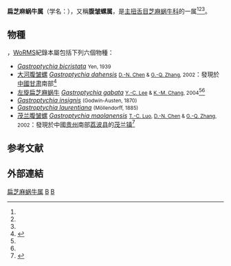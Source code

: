 {{Automatic taxobox
 | taxon = Gastroptychia
 | authority = Kobelt & Möllendorff, 1900{{r|ITIS|WoRMS_995223}}
}}

'''扁芝麻蜗牛属'''（学名：{{lang|la|''Gastroptychia''}}），又稱'''腹皱螺属'''{{r|Luo et al 2002}}，是[[主扭舌目|主扭舌目]][[芝麻蜗牛科|芝麻蜗牛科]]的一属<ref name="ITIS" /><ref name="shell_3222" /><ref name="shelldoc_000299" />。

==物種==
{{as of|2020|12|12}}，[[WoRMS|WoRMS]]紀錄本屬包括下列六個物種{{r|WoRMS_995223}}：
* ''[[Gastroptychia_bicristata|Gastroptychia bicristata]]'' <small>Yen, 1939</small>
* [[大河腹皱螺|大河腹皱螺]] ''[[Gastroptychia_dahensis|Gastroptychia dahensis]]'' <small>[[陈德牛|D.-N. Chen]] & [[张国庆|G.-Q. Zhang]], 2002</small>：發現於[[中华人民共和国|中國]][[甘肃省|甘肃]]南部{{r|Chen et al 2002}}<ref name="WoRMS_1418722">{{WoRMS |id=1418722 |title=''Gastroptychia dahensis'' D.-N. Chen & G.-Q. Zhang, 2002 |db=MolluscaBase |last=Páll-Gergely |first=Barnaeds |date=2020-02-07 |access-date=2020-12-12 }}</ref>
* [[左旋扁芝麻蜗牛|左旋扁芝麻蜗牛]] ''[[Gastroptychia_gabata|Gastroptychia gabata]]'' <small>[[李彥錚|Y.-C. Lee]] & [[張寬敏|K.-M. Chang]], 2004</small><ref name="shell_3222" /><ref name="shelldoc_000299" />
* ''[[Gastroptychia_insignis|Gastroptychia insignis]]'' <small>(Godwin-Austen, 1870)</small>
* ''[[Gastroptychia_laurentiana|Gastroptychia laurentiana]]'' <small>(Möllendorff, 1885)</small>
* [[茂兰腹皱螺|茂兰腹皱螺]] ''[[Gastroptychia_maolanensis|Gastroptychia maolanensis]]'' <small>[[罗泰昌|T.-C. Luo]], [[陈德牛|D.-N. Chen]] & [[张国庆|G.-Q. Zhang]], 2002</small>：發現於中國[[贵州省|贵州]]南部[[荔波县|荔波县]]的[[茂兰镇_(荔波县)|茂兰镇]]{{r|Luo et al 2002}}<ref>{{cite journal |url=http://www.cqvip.com/qk/90158x/2002001/5934453.html |author1=[[罗泰昌|罗泰昌]] |author2=[[陈德牛|陈德牛]] |author3=[[张国庆|张国庆]] |title=贵州环口螺科一新种（前鳃亚纲：中腹足目：环口螺科）|journal=《[[动物分类学报|动物分类学报]]》 |year=2002 |volume=27 |issue=第1期 |access-date=2020-12-12 |language=zh-hans }}</ref>

==参考文献==
{{reflist|refs=
<ref name="Chen et al 2002">{{cite journal
 |url=https://caod.oriprobe.com/articles/4548321/TWO_NEW_SPECIES_OF_LAND_SNAILS_FROM_GANSU_PROVINCE.htm
 |last1=Chen |first1=D.-N.|authorlink1=陈德牛
 |last2=Zhang|first2=G.-Q.|authorlink2=张国庆
 |year=2002
 |title=Two new species of land snails from Gansu Province, China (Prosobranchia: Mesogastropoda: Cyclophoridae)
 |journal=''[[动物分类学报|Acta Zootaxonomica Sinica]]'' |issn=1000-0739
 |volume=27 |issue=2 |pages=221-224
 |access-date=2020-12-12 |language=en }}</ref>   
<ref name="ITIS">{{ITIS |id=331553 |taxon=Gastroptychia |authority=Kobelt & Moellendorff, 1900 |access-date=2017-02-24 }}</ref>
<ref name="Luo et al 2002">{{cite journal
 |url=https://caod.oriprobe.com/articles/4374993/A_NEW_SPECIES_OF_CYCLOPHORIDAE_FROM_CHINA__PROSOBR.htm
 |last1=Luo |first1=T.-C. |authorlink1=罗泰昌
 |last2=Chen|first2=D.-N. |authorlink2=陈德牛
 |last3=Zhang|first3=G.-Q.|authorlink3=张国庆
 |year=2002
 |title=A new species of Cyclophoridae from China, (Prosobranchia: Mesogastropoda: Cyclophoridae)
 |journal=''[[动物分类学报|Acta Zootaxonomica Sinica]]'' |issn=1000-0739
 |volume=27 |issue=1 |pages=50–52
 |access-date=2020-12-12 |language=en }}</ref>   
<ref name="shell_3222">{{cite web |url=http://shell.sinica.edu.tw/chinese/shellbase_detail.php?science_no=3222 |title=国际贝库：左旋扁芝麻蜗牛 |publisher=台湾贝类资料库 |access-date=2009-08-11 |language=zh-hant |archive-date=2016-03-04 |archive-url=https://web.archive.org/web/20160304130707/http://shell.sinica.edu.tw/chinese/shellbase_detail.php?science_no=3222 |dead-url=no }}</ref>
<ref name="shelldoc_000299">{{shelldoc/000299}}</ref>
<ref name="WoRMS_995223">{{WoRMS |id=995223
 |title=''Gastroptychia'' Kobelt & Möllendorff, 1900 |db=MolluscaBase
 |last=Bank |first=Ruud
 |date=2017-06-15 |access-date=2020-12-12 }}</ref>
}}

==外部連結==
{{Taxonbar|from=Q30946139}}

[[Category:扁芝麻蜗牛属|]]
[[Category:1900年描述的分类群|B]]
[[Category:芝麻蜗牛科|B]]